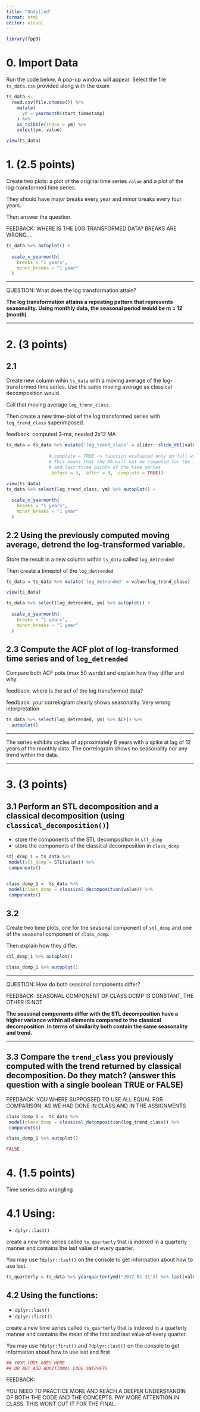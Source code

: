 ```yaml
---
title: "Untitled"
format: html
editor: visual
---
```


```r
library(fpp3)
```

# 0. Import Data

Run the code below. A pop-up window will appear. Select the file `ts_data.csv` provided along with the exam

```r
ts_data <- 
  read.csv(file.choose()) %>% 
    mutate(
      ym = yearmonth(start_timestamp)
    ) %>% 
    as_tsibble(index = ym) %>% 
    select(ym, value)

view(ts_data)
```

# 1. (2.5 points)

Create two plots: a plot of the original time series `value` and a plot of the log-transformed time series.

They should have major breaks every year and minor breaks every four years.

Then answer the question.

FEEDBACK: WHERE IS THE LOG TRANSFORMED DATA? BREAKS ARE WRONG....

```r
ts_data %>% autoplot() +
  
  scale_x_yearmonth(
    breaks = "1 years",
    minor_breaks = "1 year"
  )
```

------------------------------------------------------------------------

QUESTION: What does the log transformation attain?

**The log transformation attains a repeating pattern that represents seasonality. Using monthly data, the seasonal period would be m = 12 (month)**

------------------------------------------------------------------------

# 2. (3 points)

## 2.1

Create new column wihin `ts_data` with a moving average of the log-transformed time series. Use the same moving average as classical decomposition would.

Call that moving average `log_trend_class`.

Then create a new time-plot of the log transformed series with `log_trend_class` superimposed.

feedback: computed 3-ma, needed 2x12 MA

```r
ts_data = ts_data %>% mutate('log_trend_class' = slider::slide_dbl(value, mean,
                               
                #.complete = TRUE -> function evaluated only on full windows
                # This means that the MA will not be computed for the first
                # and last three points of the time series
                .before = 3, .after = 3, .complete = TRUE)) 

view(ts_data)
ts_data %>% select(log_trend_class, ym) %>% autoplot() +
  
  scale_x_yearmonth(
    breaks = "1 years",
    minor_breaks = "1 year"
  )
```

## 2.2 Using the previously computed moving average, detrend the log-transformed variable.

Store the result in a new column within `ts_data` called `log_detrended`

Then create a timeplot of the `log_detrended`

```r
ts_data = ts_data %>% mutate('log_detrended' = value/log_trend_class)

view(ts_data)

ts_data %>% select(log_detrended, ym) %>% autoplot() +
  
  scale_x_yearmonth(
    breaks = "1 years",
    minor_breaks = "1 year"
  )
```

## 2.3 Compute the ACF plot of log-transformed time series and of `log_detrended`

Compare both ACF pots (max 50 words) and explain how they differ and why.

feedback: where is the acf of the log transformed data?

feedback: your correlogram clearly shows seasonality. Very wrong interpretation

```r
ts_data %>% select(log_detrended, ym) %>% ACF() %>%
  autoplot() 

```

------------------------------------------------------------------------

The series exhibits cycles of approximately 6 years with a spike at lag of 12 years of the monthly data. The correlogram shows no seasonality nor any trend within the data.

------------------------------------------------------------------------

# 3. (3 points)

## 3.1 Perform an STL decomposition and a classical decomposition (using `classical_decomposition()`)

-   store the components of the STL decomposition in `stl_dcmp`
-   store the components of the classical decomposition in `class_dcmp`

```r
stl_dcmp_1 = ts_data %>%
 model(stl_dcmp = STL(value)) %>%
 components()


class_dcmp_1 =  ts_data %>%
 model(class_dcmp = classical_decomposition(value)) %>%
 components()

```

## 3.2

Create two time plots, one for the seasonal component of `stl_dcmp` and one of the seasonal component of `class_dcmp`.

Then explain how they differ.

```r
stl_dcmp_1 %>% autoplot()

class_dcmp_1 %>% autoplot()

```

------------------------------------------------------------------------

QUESTION: How do both seasonal components differ?

FEEDBACK: SEASONAL COMPONENT OF CLASS DCMP IS CONSTANT, THE OTHER IS NOT

**The seasonal components differ with the STL decomposition have a higher variance within all elements compared to the classical decomposition. In terms of similarity both contain the same seasonality and trend.**

------------------------------------------------------------------------

## 3.3 Compare the `trend_class` you previously computed with the trend returned by classical decomposition. Do they match? (answer this question with a single boolean TRUE or FALSE)

FEEDBACK: YOU WHERE SUPPOSSED TO USE ALL EQUAL FOR COMPARISON, AS WE HAD DONE IN CLASS AND IN THE ASSIGNMENTS

```r
class_dcmp_1 =  ts_data %>%
 model(class_dcmp = classical_decomposition(log_trend_class)) %>%
 components()

class_dcmp_1 %>% autoplot()

FALSE
```

# 4. (1.5 points)

Time series data wrangling

# 4.1 Using:

-   `dplyr::last()`

create a new time series called `ts_quarterly` that is indexed in a quarterly manner and contains the last value of every quarter.

You may use `?dplyr::last()` on the console to get information about how to use last.

```r
ts_quarterly = ts_data %>% yearquarter(ymd("2017-01-31")) %>% last(value, order_by = NULL, default = NULL, na_rm = FALSE)

```

## 4.2 Using the functions:

-   `dplyr::last()`
-   `dplyr::first()`

create a new time series called `ts_quarterly` that is indexed in a quarterly manner and contains the mean of the first and last value of every quarter.

You may use `?dplyr:first()` and `?dplyr::last()` on the console to get information about how to use last and first

```r
## YOUR CODE GOES HERE
## DO NOT ADD ADDITIONAL CODE SNIPPETS
```

FEEDBACK:

YOU NEED TO PRACTICE MORE AND REACH A DEEPER UNDERSTANDIN OF BOTH THE CODE AND THE CONCEPTS. PAY MORE ATTENTION IN CLASS. THIS WONT CUT IT FOR THE FINAL.
